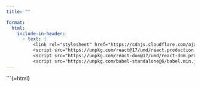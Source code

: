 ```yaml
---
title: ""

format:
  html:
    include-in-header:
      - text: |
          <link rel="stylesheet" href="https://cdnjs.cloudflare.com/ajax/libs/font-awesome/6.0.0/css/all.min.css">
          <script src="https://unpkg.com/react@17/umd/react.production.min.js"></script>
          <script src="https://unpkg.com/react-dom@17/umd/react-dom.production.min.js"></script>
          <script src="https://unpkg.com/babel-standalone@6/babel.min.js"></script>
---
```


```{=html}
<div id="react-root"></div>
<script type="text/babel">

   
  function RegisterForm() {
    const { useState } = React;

    const [isLoading, setIsLoading] = useState(false);
    const [formData, setFormData] = useState({
   
      password: "",
      confirmPassword: "",
    });

   const handleSubmit = async (e) => {
  e.preventDefault();
  if (formData.password !== formData.confirmPassword) {
    alert("Passwords do not match");
    return;
  }

  setIsLoading(true);
  

      const token = new URLSearchParams(window.location.search).get("token");

  try {
    const response = await fetch("https://frenchwithkunal-cdf6ea3f88ce.herokuapp.com/api/v1/auth/reset-password/", {
      method: "POST",
      headers: {
        "Content-Type": "application/json",
        "Authorization": `Bearer ${token}`, // Include the token in headers
      },
       
      body: JSON.stringify({newPassword: formData.password}),
    });

    const data = await response.json();
     
    if (data.success) {
   
      alert("You are registered, please login");
 


      window.location.href = "https://frenchwithkunal.ca/login.html"; // Redirect to login page
    } else {
      alert(data.message || "Failed to reset password.");
    }
  } catch (error) {
    console.error("Error:", error);
    alert("Server Error. Please try again.");
  } finally {
    setIsLoading(false);
  }
};


    return (
      <div
      style={{
    height: "100vh",
    width: "100vw",
    display: "flex",
    alignItems: "center",
    justifyContent: "center",
    background: "linear-gradient(45deg, #FF6B6B, #4ECDC4)",
    fontFamily: "-apple-system, BlinkMacSystemFont, 'Segoe UI', Roboto, sans-serif",
    margin: 0,
    padding: 0,
    position: "fixed",
    top: 0,
    left: 0,
  }}
      >
        <div
          style={{
            width: "100%",
            maxWidth: "400px",
            padding: "40px",
            borderRadius: "20px",
            backgroundColor: "rgba(255, 255, 255, 0.9)",
            backdropFilter: "blur(10px)",
            boxShadow: "0 8px 32px 0 rgba(31, 38, 135, 0.37)",
            border: "1px solid rgba(255, 255, 255, 0.18)",
            overflowY: "auto",
            maxHeight: "90vh",
          }}
        >
          <h1
            style={{
              margin: "0 0 24px 0",
              fontSize: "28px",
              fontWeight: "700",
              color: "#1a1a1a",
              textAlign: "center",
              background: "linear-gradient(45deg, #FF6B6B, #4ECDC4)",
              WebkitBackgroundClip: "text",
              WebkitTextFillColor: "transparent",
            }}
          >
            Create Password
          </h1>

          <form onSubmit={handleSubmit} style={{ width: "100%" }}>
            {[ "password", "confirmPassword"].map((field, index) => (
              <div key={index} style={{ marginBottom: "20px" }}>
                <label
                  htmlFor={field}
                  style={{
                    display: "block",
                    marginBottom: "8px",
                    fontSize: "14px",
                    color: "#666",
                    fontWeight: "500",
                  }}
                >
                  {field === "confirmPassword" ? "Confirm Password" : field.charAt(0).toUpperCase() + field.slice(1)}
                </label>
                <input
                  id={field}
                  type={"password"}
                  value={formData[field]}
                  onChange={(e) => setFormData({ ...formData, [field]: e.target.value })}
                  required
                  placeholder={`Enter your ${field === "confirmPassword" ? "confirm password" : field}`}
                  style={{
                    width: "100%",
                    padding: "12px 16px",
                    border: "2px solid #e1e1e1",
                    borderRadius: "12px",
                    fontSize: "16px",
                    outline: "none",
                    transition: "all 0.3s ease",
                    backgroundColor: "rgba(255, 255, 255, 0.9)",
                  }}
                />
              </div>
            ))}

            <button
              type="submit"
              disabled={isLoading}
              style={{
                width: "100%",
                padding: "14px",
                backgroundColor: "#4ECDC4",
                color: "white",
                border: "none",
                borderRadius: "12px",
                fontSize: "16px",
                fontWeight: "600",
                cursor: "pointer",
                transition: "all 0.3s ease",
              }}
            >
              {isLoading ? "Loading..." : "Sign Up"}
            </button>

           
          </form>
        </div>
      </div>
    );
  }

  ReactDOM.render(
    <RegisterForm />,
    document.getElementById('react-root')
  );
</script>
